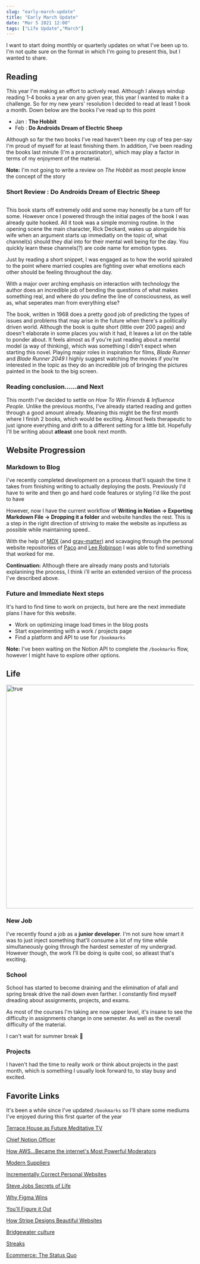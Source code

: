 ```yaml
---
slug: "early-march-update"
title: "Early March Update"
date: "Mar 5 2021 12:00"
tags: ["Life Update","March"]
---
```


I want to start doing monthly or quarterly updates on what I've been up to. I'm not quite sure on the format in which I'm going to present this, but I wanted to share.

## Reading

This year I'm making an effort to actively read. Although I always windup reading 1-4 books a year on any given year, this year I wanted to make it a challenge. So for my new years' resolution I decided to read at least 1 book a month. Down below are the books I've read up to this point

- Jan : **The Hobbit**
- Feb : **Do Androids Dream of Electric Sheep**

Although so far the two books I've read haven't been my cup of tea per-say I'm proud of myself for at least finishing them. In addition, I've been reading the books last minute (I'm a procrastinator), which may play a factor in terms of my enjoyment of the material.

**Note:** I'm not going to write a review on *The Hobbit* as most people know the concept of the story


### Short Review : Do Androids Dream of Electric Sheep

<IMG url="/b2049.png" caption="Scene from Blade Runner 2049 (film)" width="600px"/>

This book starts off extremely odd and some may honestly be a turn off for some. However once I powered through the initial pages of the book I was already quite hooked. All it took was a simple morning routine. In the opening scene the main character, Rick Deckard, wakes up alongside his wife when an argument starts up immediatly on the topic of, what channel(s) should they dial into for their mental well being for the day. You quickly learn these channels(?) are code name for emotion types.

Just by reading a short snippet, I was engaged as to how the world spiraled to the point where married couples are fighting over what emotions each other should be feeling throughout the day.

With a major over arching emphasis on interaction with technology the author does an incredible job of bending the questions of what makes something real, and where do you define the line of consciousness, as well as, what seperates man from everything else?

The book, written in 1968 does a pretty good job of predicting the types of issues and problems that may arise in the future when there's a politically driven world. Although the book is quite short (little over 200 pages) and doesn't elaborate in some places you wish it had, it leaves a lot on the table to ponder about. It feels almost as if you're just reading about a mental model (a way of thinking), which was something I didn't expect when starting this novel. Playing major roles in inspiration for films, *Blade Runner* and *Blade Runner 2049* I highly suggest watching the movies if you're interested in the topic as they do an incredible job of bringing the pictures painted in the book to the big screen.

### Reading conclusion......and Next

This month I've decided to settle on *How To Win Friends & Influence People*. Unlike the previous months, I've already started reading and gotten through a good amount already. Meaning this might be the first month where I finish 2 books, which would be exciting. Almost feels therapeutic to just ignore everything and drift to a different setting for a little bit. Hopefully I'll be writing about **atleast** one book next month.

## Website Progression

### Markdown to Blog

I've recently completed development on a process that'll squash the time it takes from finishing writing to actually deploying the posts. Previously I'd have to write and then go and hard code features or styling I'd like the post to have


However, now I have the current workflow of **Writing in Notion → Exporting Markdown File → Dropping it a folder** and website handles the rest. This is a step in the right direction of striving to make the website as inputless as possible while maintaining speed.. 

With the help of [MDX](https://github.com/mdx-js/mdx) (and [gray-matter](https://github.com/jonschlinkert/gray-matter))  and scavaging through the personal website repositories of [Paco](https://github.com/pacocoursey/paco) and [Lee Robinson](https://github.com/leerob/leerob.io) I was able to find something that worked for me.

**Continuation:** Although there are already many posts and tutorials explanining the process, I think i'll write an extended version of the process I've described above.

### Future and Immediate Next steps

It's hard to find time to work on projects, but here are the next immediate plans I have for this website.
- Work on optimizing image load times in the blog posts
- Start experimenting with a work / projects page
- Find a platform and API to use for `/bookmarks`

**Note:** I've been waiting on the Notion API to complete the `/bookmarks` flow, however I might have to explore other options.

## Life
<IMG url="/elliot.png" width="600px" title="true"/>

### New Job
I've recently found a job as a **junior developer**. I'm not sure how smart it was to just inject something that'll consume a lot of my time while simultaneously going through the hardest semester of my undergrad. However though, the work I'll be doing is quite cool, so atleast that's exciting.

### School
School has started to become draining and the elimination of afall and spring break drive the nail down even farther. I constantly find myself dreading about assignments, projects, and exams. 

As most of the courses I'm taking are now upper level, it's insane to see the difficulty in assignments change in one semester. As well as the overall difficulty of the material.

I can't wait for summer break 🙏

### Projects
I haven't had the time to really work or think about projects in the past month, which is something I usually look forward to, to stay busy and excited.

## Favorite Links

It's been a while since I've updated `/bookmarks` so I'll share some mediums I've enjoyed during this first quarter of the year

[Terrace House as Future Meditative TV](https://hipcityreg.substack.com/p/terrace-house-as-future-meditative)

[Chief Notion Officer](https://julian.digital/2020/11/20/chief-notion-officer/)

[How AWS...Became the internet's Most Powerful Moderators](https://onezero.medium.com/how-aws-and-other-cloud-providers-became-the-internets-most-powerful-moderators-9b23a954d68a)

[Modern Suppliers](https://blake.substack.com/p/suppliers?token=eyJ1c2VyX2lkIjoxMDE3MjA0NywicG9zdF9pZCI6MzEwMjQ2MTMsIl8iOiJIQmZsbyIsImlhdCI6MTYxMDk0Nzk5NSwiZXhwIjoxNjEwOTUxNTk1LCJpc3MiOiJwdWItNzQ0Iiwic3ViIjoicG9zdC1yZWFjdGlvbiJ9.c52FTJdoCo00NGG4eCKxO5yzYT6RweU7BtKzMvMOV20)

[Incrementally Correct Personal Websites](https://brianlovin.com/overthought/incrementally-correct-personal-websites)

[Steve Jobs Secrets of Life](https://www.youtube.com/watch?v=kYfNvmF0Bqw)

[Why Figma Wins](https://kwokchain.com/2020/06/19/why-figma-wins/)

[You'll Figure it Out](http://blog.aweissman.com/2021/01/youll-figure-it-out_18.html)

[How Stripe Designs Beautiful Websites](https://leerob.io/blog/how-stripe-designs-beautiful-websites)

[Bridgewater culture](https://www.zhayitong.com/2020/01/27/bridgewater.html)

[Streaks](https://julian.digital/2018/02/16/streaks/)

[Ecommerce: The Status Quo](https://julian.digital/2020/05/17/thoughts-on-ecommerce-the-status-quo-shopify-shop-amazon/)
